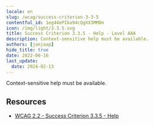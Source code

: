 ```yaml
---
locale: en
slug: /wcag/success-criterion-3-3-5
contentful_id: 1eg44ePIka94cQgXX3MM8m
icon: /img/light/3.3.5.svg
title: Success Criterion 3.3.5 - Help - Level AAA
description: Context-sensitive help must be available.
authors: [janjaap]
hide_title: true
date: 2022-06-16
last_update:
  date: 2024-02-13
---
```


<Hero
  title="Help"
  image="/img/light/3.3.5.svg"
  alt="WCAG 3.3.5 icon"
  prefix="Success Criterion 3.3.5"
  suffix="Level AAA"
/>

Context-sensitive help must be available.

## Resources

- [WCAG 2.2 - Success Criterion 3.3.5 - Help](https://www.w3.org/TR/WCAG22/#help)
